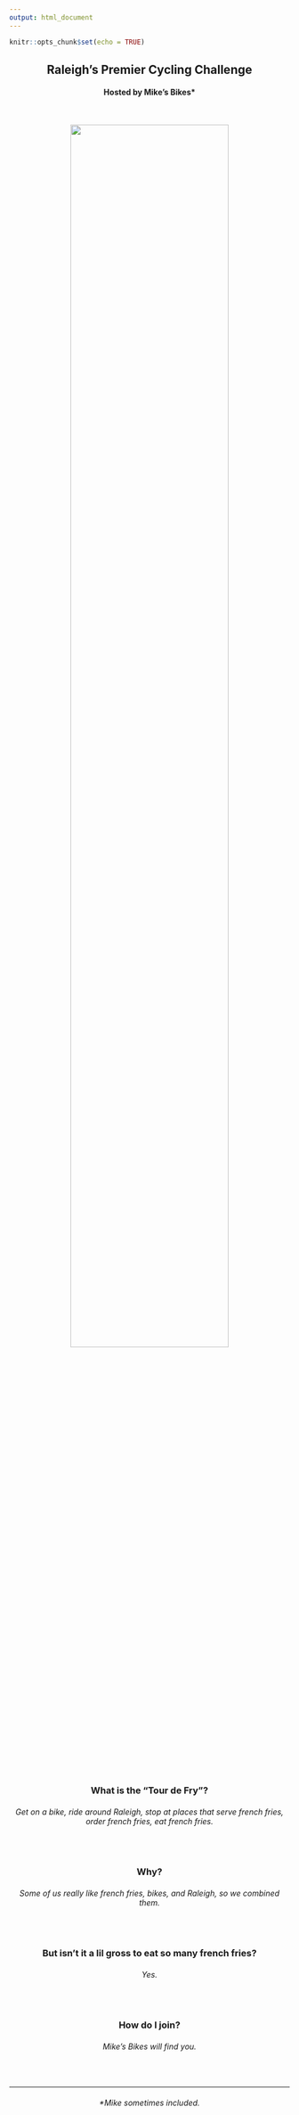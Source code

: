 ```yaml
---
output: html_document
---
```


```r
knitr::opts_chunk$set(echo = TRUE)
```

<center>


## Raleigh's Premier Cycling Challenge

#### Hosted by Mike's Bikes*

  &nbsp;

![](C:/Users/jerem/Documents/Tour de Fry/Tour-de-Fry-2021/files/belltower.jpg){width=75%}


  &nbsp;
  
### What is the "Tour de Fry"?


###### Get on a bike, ride around Raleigh, stop at places that serve french fries, order french fries, eat french fries.

  &nbsp;

### Why?

  
###### Some of us really like french fries, bikes, and Raleigh, so we combined them.

  &nbsp;

### But isn't it a lil gross to eat so many french fries?

  
###### Yes.

  &nbsp;

### How do I join?

  
###### Mike's Bikes will find you.

  &nbsp;

***

###### *Mike sometimes included.


</center>


  &nbsp;
  &nbsp;
  &nbsp;
  &nbsp;
  &nbsp;
  &nbsp;
  &nbsp;
  &nbsp;
  


